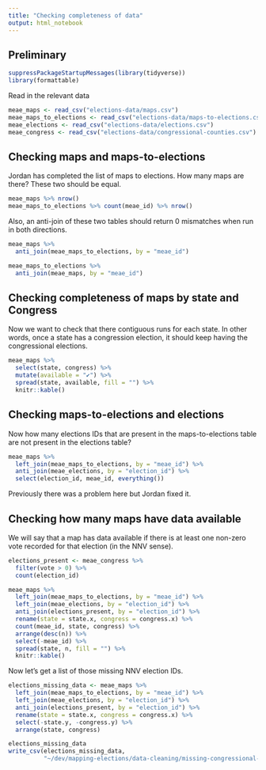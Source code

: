 ```yaml
---
title: "Checking completeness of data"
output: html_notebook
---
```


## Preliminary

```r
suppressPackageStartupMessages(library(tidyverse))
library(formattable)
```

Read in the relevant data

```r
meae_maps <- read_csv("elections-data/maps.csv")
meae_maps_to_elections <- read_csv("elections-data/maps-to-elections.csv")
meae_elections <- read_csv("elections-data/elections.csv")
meae_congress <- read_csv("elections-data/congressional-counties.csv")
```

## Checking maps and maps-to-elections

Jordan has completed the list of maps to elections. How many maps are there? These two should be equal.

```r
meae_maps %>% nrow()
meae_maps_to_elections %>% count(meae_id) %>% nrow()
```

Also, an anti-join of these two tables should return 0 mismatches when run in both directions.

```r
meae_maps %>% 
  anti_join(meae_maps_to_elections, by = "meae_id")

meae_maps_to_elections %>% 
  anti_join(meae_maps, by = "meae_id")
```

## Checking completeness of maps by state and Congress

Now we want to check that there contiguous runs for each state. In other words, once a state has a congression election, it should keep having the congressional elections.

```r
meae_maps %>% 
  select(state, congress) %>% 
  mutate(available = "✔") %>% 
  spread(state, available, fill = "") %>% 
  knitr::kable()
```

## Checking maps-to-elections and elections

Now how many elections IDs that are present in the maps-to-elections table are not present in the elections table?

```r
meae_maps %>% 
  left_join(meae_maps_to_elections, by = "meae_id") %>% 
  anti_join(meae_elections, by = "election_id") %>% 
  select(election_id, meae_id, everything())
```

Previously there was a problem here but Jordan fixed it.

## Checking how many maps have data available

We will say that a map has data available if there is at least one non-zero vote recorded for that election (in the NNV sense).

```r
elections_present <- meae_congress %>% 
  filter(vote > 0) %>% 
  count(election_id)

meae_maps %>% 
  left_join(meae_maps_to_elections, by = "meae_id") %>% 
  left_join(meae_elections, by = "election_id") %>% 
  anti_join(elections_present, by = "election_id") %>% 
  rename(state = state.x, congress = congress.x) %>% 
  count(meae_id, state, congress) %>% 
  arrange(desc(n)) %>% 
  select(-meae_id) %>% 
  spread(state, n, fill = "") %>% 
  knitr::kable()
```

Now let's get a list of those missing NNV election IDs.

```r
elections_missing_data <- meae_maps %>% 
  left_join(meae_maps_to_elections, by = "meae_id") %>% 
  left_join(meae_elections, by = "election_id") %>% 
  anti_join(elections_present, by = "election_id") %>% 
  rename(state = state.x, congress = congress.x) %>% 
  select(-state.y, -congress.y) %>% 
  arrange(state, congress)

elections_missing_data
write_csv(elections_missing_data,
          "~/dev/mapping-elections/data-cleaning/missing-congressional-counties/elections-missing-data.csv")
```


